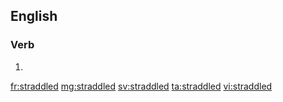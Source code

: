 ==English==

===Verb===
{{head|en|verb form}}

# {{en-past of|straddle}}

[[fr:straddled]]
[[mg:straddled]]
[[sv:straddled]]
[[ta:straddled]]
[[vi:straddled]]